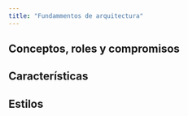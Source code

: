 ```yaml
---
title: "Fundammentos de arquitectura"
---
```



## Conceptos, roles y compromisos


## Características


## Estilos